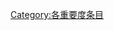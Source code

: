 {{catmore1|[[Wikipedia:无线电专题|Wikipedia:无线电专题]]}}
{{Articles by Importance|topic=无线电|project=无线电|format=toc}}
{{emptycat}}

[[Category:各重要度条目|Category:各重要度条目]]